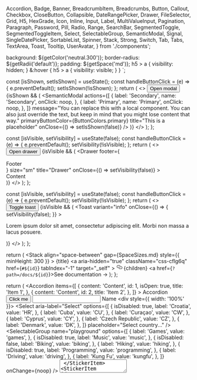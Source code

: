 
  Accordion,
  Badge,
  Banner,
  BreadcrumbItem,
  Breadcrumbs,
  Button,
  Callout,
  Checkbox,
  CloseButton,
  Collapsible,
  DateRangePicker,
  Drawer,
  FileSelector,
  Grid,
  H5,
  HexGrade,
  Icon,
  Inline,
  Input,
  Label,
  MultiValueInput,
  Pagination,
  Paragraph,
  Password,
  Pill,
  Radio,
  Range,
  SearchBar,
  SegmentedToggle,
  SegmentedToggleItem,
  Select,
  SelectableGroup,
  SemanticModal,
  Signal,
  SingleDatePicker,
  SortableList,
  Spinner,
  Stack,
  Strong,
  Switch,
  Tab,
  Tabs,
  TextArea,
  Toast,
  Tooltip,
  UserAvatar,
} from './components';

<Meta title="Overview" />

  background: ${getColor('neutral.300')};
  border-radius: ${getRadii('default')};
  padding: ${getSpace('md')};
  h5 > a {
    visibility: hidden;
  }
  &:hover {
    h5 > a {
      visibility: visible;
    }
  }
`;

  const [isShown, setIsShown] = useState();
  const handleButtonClick = (e) => {
    e.preventDefault();
    setIsShown(!isShown);
  };
  return (
    <>
      <Button onClick={handleButtonClick}>Open modal</Button>
      {isShown && (
        <SemanticModal
          actions={[
            {
              label: 'Secondary',
              name: 'Secondary',
              onClick: noop,
            },
            {
              label: 'Primary',
              name: 'Primary',
              onClick: noop,
            },
          ]}
          message="You can replace this with a local component. You can also just override the text, but keep in mind that you might lose content that way."
          primaryButtonColor={ButtonColors.primary}
          title="This is a placeholder"
          onClose={() => setIsShown(false)}
        />
      )}
    </>
  );
};

  const [isVisible, setVisibility] = useState(false);
  const handleButtonClick = (e) => {
    e.preventDefault();
    setVisibility(!isVisible);
  };
  return (
    <>
      <Button onClick={handleButtonClick}>Open drawer</Button>
      {isVisible && (
        <Drawer
          footer={<div>Footer</div>}
          size="sm"
          title="Drawer"
          onClose={() => setVisibility(false)}
        >
          <div>Content</div>
        </Drawer>
      )}
    </>
  );
};

  const [isVisible, setVisibility] = useState(false);
  const handleButtonClick = (e) => {
    e.preventDefault();
    setVisibility(!isVisible);
  };
  return (
    <>
      <Button onClick={handleButtonClick}>Toggle toast</Button>
      {isVisible && (
        <Toast
          variant="info"
          onClose={() => {
            setVisibility(false);
          }}
        >
          <p>
            Lorem ipsum dolor sit amet, consectetur adipiscing elit. Morbi non
            massa a lacus posuere.
          </p>
        </Toast>
      )}
    </>
  );
};

  return (
    <StickerContainer id={id}>
      <Stack
        align="space-between"
        gap={SpaceSizes.md}
        style={{ minHeight: 300 }}
      >
        <Inline as={H5} gap="sm" variant={HeadingVariants.secondary}>
          <span>{title}</span>
          <a
            aria-hidden="true"
            className="css-cflg6q"
            href={`#${id}`}
            tabIndex="-1"
            target="_self"
          >
            <svg
              aria-hidden="true"
              fill="currentColor"
              height="16"
              version="1.1"
              viewBox="0 0 16 16"
              width="16"
            >
              <path
                d="M4 9h1v1H4c-1.5 0-3-1.69-3-3.5S2.55 3 4 3h4c1.45 0 3 1.69 3 3.5 0 1.41-.91 2.72-2 3.25V8.59c.58-.45 1-1.27 1-2.09C10 5.22 8.98 4 8 4H4c-.98 0-2 1.22-2 2.5S3 9 4 9zm9-3h-1v1h1c1 0 2 1.22 2 2.5S13.98 12 13 12H9c-.98 0-2-1.22-2-2.5 0-.83.42-1.64 1-2.09V6.25c-1.09.53-2 1.84-2 3.25C6 11.31 7.55 13 9 13h4c1.45 0 3-1.69 3-3.5S14.5 6 13 6z"
                fillRule="evenodd"
              />
            </svg>
          </a>
        </Inline>
        <Inline justify="center">{children}</Inline>
        <Inline justify="flex-end">
          <a href={`?path=/docs/${id}`}>See documentation →</a>
        </Inline>
      </Stack>
    </StickerContainer>
  );
};

  return (
    <Grid cols={3} gap={SpaceSizes.lg}>
      <StickerItem id="components-accordion--playground" title="Accordion">
        <Accordion
          items={[
            {
              content: 'Content',
              id: 1,
              isOpen: true,
              title: 'Item 1',
            },
            {
              content: 'Content',
              id: 2,
              title: 'Item 2',
            },
          ]}
        >
          Accordion
        </Accordion>
      </StickerItem>
      <StickerItem id="components-button--playground" title="Button">
        <Button color="primary" variant="solid">
          Click me
        </Button>
      </StickerItem>
      <StickerItem id="components-forms-checkbox--playground" title="Checkbox">
        <Checkbox
          checkboxId="overview-cb"
          label="Click me"
          name="overview-cb"
          onChange={noop}
        />
      </StickerItem>
      <StickerItem id="components-forms-input--playground" title="Input">
        <Input type="text" />
      </StickerItem>
      <StickerItem id="components-forms-label--default" title="Label">
        <Label>Name</Label>
      </StickerItem>
      <StickerItem
        id="components-forms-multivalueinput--playground"
        title="MultiValueInput"
      >
        <div style={{ width: '100%' }}>
          <MultiValueInput />
        </div>
      </StickerItem>
      <StickerItem id="components-forms-password--playground" title="Password">
        <Password />
      </StickerItem>
      <StickerItem id="components-forms-radio--playground" title="Radio">
        <Radio label="Click me" name="radio" radioId="radio" />
      </StickerItem>
      <StickerItem id="components-forms-range--playground" title="Range">
        <Range max={50} min={0} />
      </StickerItem>
      <StickerItem
        id="components-forms-searchbar--playground"
        title="Search Bar"
      >
        <SearchBar />
      </StickerItem>
      <StickerItem
        id="components-forms-segmentedtoggle--playground"
        title="Segmented Toggle"
      >
        <SegmentedToggle group="playground">
          <SegmentedToggleItem
            itemId="input1"
            label="One"
            value="1"
            defaultChecked
          />
          <SegmentedToggleItem itemId="input2" label="Two" value="2" />
          <SegmentedToggleItem itemId="input3" label="Three" value="3" />
        </SegmentedToggle>
      </StickerItem>
      <StickerItem
        id="components-forms-select-select--playground"
        title="Select"
      >
        <Select
          aria-label="Select"
          options={[
            {
              isDisabled: true,
              label: 'Croatia',
              value: 'HR',
            },
            {
              label: 'Cuba',
              value: 'CU',
            },
            {
              label: 'Curaçao',
              value: 'CW',
            },
            {
              label: 'Cyprus',
              value: 'CY',
            },
            {
              label: 'Czech Republic',
              value: 'CZ',
            },
            {
              label: 'Denmark',
              value: 'DK',
            },
          ]}
          placeholder="Select country..."
        />
      </StickerItem>
      <StickerItem
        id="components-forms-selectablegroup--playground"
        title="Selectable Group"
      >
        <SelectableGroup
          name="playground"
          options={[
            {
              label: 'Games',
              value: 'games',
            },
            {
              isDisabled: true,
              label: 'Music',
              value: 'music',
            },
            {
              isDisabled: false,
              label: 'Biking',
              value: 'biking',
            },
            {
              label: 'Hiking',
              value: 'hiking',
            },
            {
              isDisabled: true,
              label: 'Programming',
              value: 'programming',
            },
            {
              label: 'Driving',
              value: 'driving',
            },
            {
              label: 'Kung Fu',
              value: 'kungfu',
            },
          ]}
          onChange={noop}
        />
      </StickerItem>
      <StickerItem id="components-forms-switch--playground" title="Switch">
        <Switch label="Public" switchId="playground" />
      </StickerItem>
      <StickerItem id="components-forms-textarea--playground" title="Text Area">
        <TextArea aria-label="Text" />
      </StickerItem>
      <StickerItem
        id="components-modals-semanticmodal--playground"
        title="Semantic Modal"
      >
        <StickerModalItem />
      </StickerItem>
      <StickerItem id="components-badge--playground" title="Badge">
        <Badge count={25} />
      </StickerItem>
      <StickerItem id="components-banner--playground" title="Banner">
        <Banner variant="info">Info Banner</Banner>
      </StickerItem>
      <StickerItem id="components-breadcrumbs--playground" title="Breadcrumbs">
        <Breadcrumbs>
          <BreadcrumbItem href="#">Root</BreadcrumbItem>
          <BreadcrumbItem href="#">Parent</BreadcrumbItem>
          <BreadcrumbItem href="">Current</BreadcrumbItem>
        </Breadcrumbs>
      </StickerItem>
      <StickerItem id="components-callout--playground" title="Callout">
        <Callout>
          <React.Fragment key=".0">
            <Strong>Did you know?</Strong> This is a callout message
          </React.Fragment>
        </Callout>
      </StickerItem>
      <StickerItem id="components-closebutton--default" title="Close Button">
        <CloseButton onClose={noop} />
      </StickerItem>
      <StickerItem id="components-collapsible--playground" title="Collapsible">
        <Collapsible subject="Collapsible" title="playground">
          Lorem ipsum dolor sit amet...
        </Collapsible>
      </StickerItem>
      <StickerItem
        id="components-daterangepicker--playground"
        title="Date Range Picker"
      >
        <DateRangePicker
          maxDate={new Date('2021-03-28T03:00:00.000Z')}
          minDate={new Date('2021-03-01T03:00:00.000Z')}
          value={{
            endDate: null,
            startDate: null,
          }}
          onChange={noop}
        />
      </StickerItem>
      <StickerItem
        id="components-fileselector--playground"
        title="File Selector"
      >
        <FileSelector />
      </StickerItem>
      <StickerItem id="components-hexgrade--playground" title="Hex Grade">
        <Inline>
          <HexGrade variant="solid" />
          <HexGrade grade="A" variant="solid" />
          <HexGrade grade="B" variant="solid" />
        </Inline>
      </StickerItem>
      <StickerItem id="components-icon--ssc-icon" title="Icon">
        <Icon color="neutral.900" name="wrench" />
      </StickerItem>
      <StickerItem id="components-pill--playground" title="Pill">
        <Pill label="Pill label" />
      </StickerItem>
      <StickerItem id="components-signal--playground" title="Signal">
        <Inline gap={SpaceSizes.md}>
          <Signal kind="high" size={32} />
          <Signal kind="medium" size={32} />
          <Signal kind="low" size={32} />
        </Inline>
      </StickerItem>
      <StickerItem
        id="components-singledatepicker--playground"
        title="Single Date Picker"
      >
        <SingleDatePicker onChange={noop} />
      </StickerItem>
      <StickerItem
        id="components-sortablelist--playground"
        title="Sortable list"
      >
        <SortableList
          items={['item1', 'item2', 'item3']}
          labels={{
            item1: 'Item 1',
            item2: 'Item 2',
            item3: 'Item 3',
          }}
          onDragCancel={noop}
          onDragEnd={noop}
          onDragOver={noop}
          onDragStart={noop}
          onOrderChange={noop}
        />
      </StickerItem>
      <StickerItem id="components-spinner--playground" title="Spinner">
        <Spinner dark />
      </StickerItem>
      <StickerItem id="components-tabs--playground" title="Tabs">
        <Tabs selectedValue="inventory">
          <Tab value="inventory">Inventory</Tab>
          <Tab value="overview">Overview</Tab>
        </Tabs>
      </StickerItem>
      <StickerItem id="components-tooltip--playground" title="Tooltip">
        <Tooltip
          popup={
            <>
              <Paragraph margin={{ bottom: 0 }} size="md">
                Lorem ipsum dolor sit amet, consectetur adipiscing elit.
              </Paragraph>
              <Button variant="text">Action</Button>
            </>
          }
        >
          <Button>Button with tooltip</Button>
        </Tooltip>
      </StickerItem>
      <StickerItem id="components-useravatar--playground" title="User Avatar">
        <UserAvatar label="AB" size="md" />
      </StickerItem>
      <StickerItem id="components-drawer--playground" title="Drawer">
        <StickerDrawerItem />
      </StickerItem>
      <StickerItem id="components-toast--playground" title="Toast">
        <StickerToastItem />
      </StickerItem>
      <StickerItem id="components-pagination--on-first-page" title="Pagination">
        <Pagination currentPage={1} pageCount={3} onPageChange={noop} />
      </StickerItem>
    </Grid>
  );
};

# Overview

Components are the building blocks of our design system, each component serves an specific need. Find below a list of examples.

<DSProvider>
  <StickerList />
</DSProvider>
